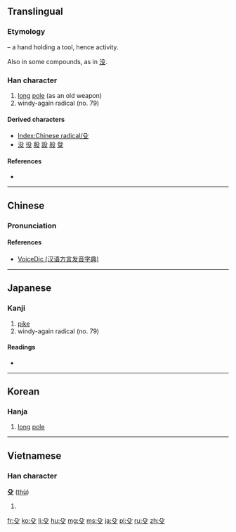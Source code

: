 ==Translingual==
{{stroke order|type=animate}}

===Etymology===
{{Han etyl}}
{{liushu|i}} – a hand holding a tool, hence activity.

Also {{Han simp|𠬛}} in some compounds, as in [[没]].

===Han character===
{{Han char|rn=79|rad=殳|as=00|sn=4|four=77407|canj=HNE,XHNE|ids=⿱几又/𠘧又(depending on font)}}

# [[long]] [[pole]] (as an old weapon)
# windy-again radical (no. 79)

====Derived characters====
* [[Index:Chinese radical/殳]]
* [[没]] [[役]] [[股]] [[設]] [[般]] [[癹]]

====References====
* {{Han ref|kx=0584.170|dkj=16613|dj=0977.050|hdz=32155.010|uh=6BB3|ud=27571|bh=C95F|bd=51551}}

----

==Chinese==
{{zh-forms}}

===Pronunciation===
{{zh-pron
|m=shū
|c=syu4
|h=pfs=shû
|mn=sû
|w=
|mc=y
|oc=y
|ma=|ma2=
|cat=n,v
}}

====References====
*[http://cn.voicedic.com/ VoiceDic (汉语方言发音字典)]

----

==Japanese==

===Kanji===
{{ja-kanji|grade=|rs=殳00}}

# [[pike]]
# windy-again radical (no. 79)

====Readings====
* {{ja-readings|on=[[しゅ]] (shu)|kun=[[ほこ]] (hoko)}}

----

==Korean==

===Hanja===
{{ko-hanja|hangeul=수|eumhun=|rv=su|mr=su|y=su}}

# [[long]] [[pole]]

----

==Vietnamese==

===Han character===
'''殳''' ([[thù]])

# {{defn|lang=vi}}

[[Category:CJKV radicals| ]]

[[fr:殳]]
[[ko:殳]]
[[li:殳]]
[[hu:殳]]
[[mg:殳]]
[[ms:殳]]
[[ja:殳]]
[[pl:殳]]
[[ru:殳]]
[[zh:殳]]